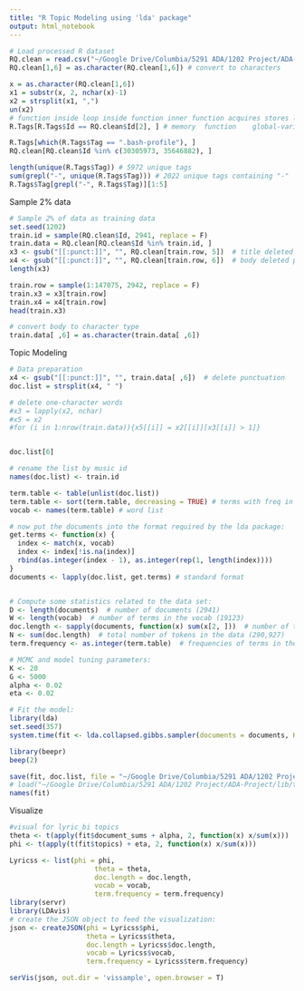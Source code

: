 ```yaml
---
title: "R Topic Modeling using 'lda' package"
output: html_notebook
---
```


```r
# Load processed R dataset
RQ.clean = read.csv("~/Google Drive/Columbia/5291 ADA/1202 Project/ADA-Project/data/r_questions_clean3.csv")
RQ.clean[1,6] = as.character(RQ.clean[1,6]) # convert to characters

x = as.character(RQ.clean[1,6])
x1 = substr(x, 2, nchar(x)-1)
x2 = strsplit(x1, ",")
un(x2)
# function inside loop inside function inner function acquires stores large vector data memory global variable using r like plus loop loops long list data acquired outer function starts process passes list datasets acquired programmed inner function store dataset moving next work outer function occurs side effects global variables big better worse collecting returning giant memory hogging vector vectors superior third approach would answer change storing data vectors database rather memory ideally like able terminate function fail due network timeouts without losing information processed prior termination
R.Tags[R.Tags$Id == RQ.clean$Id[2], ] # memory	function	global-variables	side-effects

R.Tags[which(R.Tags$Tag == ".bash-profile"), ]
RQ.clean[RQ.clean$Id %in% c(30305973, 35646882), ]

length(unique(R.Tags$Tag)) # 5972 unique tags
sum(grepl("-", unique(R.Tags$Tag))) # 2022 unique tags containing "-"
R.Tags$Tag[grepl("-", R.Tags$Tag)][1:5]
```


Sample 2% data
```r
# Sample 2% of data as training data
set.seed(1202)
train.id = sample(RQ.clean$Id, 2941, replace = F)
train.data = RQ.clean[RQ.clean$Id %in% train.id, ]
x3 <- gsub("[[:punct:]]", "", RQ.clean[train.row, 5])  # title deleted punctuation 
x4 <- gsub("[[:punct:]]", "", RQ.clean[train.row, 6])  # body deleted punctuation 
length(x3)

train.row = sample(1:147075, 2942, replace = F)
train.x3 = x3[train.row]
train.x4 = x4[train.row]
head(train.x3)

# convert body to character type
train.data[ ,6] = as.character(train.data[ ,6]) 
```

Topic Modeling 
```r
# Data preparation 
x4 <- gsub("[[:punct:]]", "", train.data[ ,6])  # delete punctuation 
doc.list = strsplit(x4, " ")

# delete one-character words
#x3 = lapply(x2, nchar) 
#x5 = x2
#for (i in 1:nrow(train.data)){x5[[i]] = x2[[i]][x3[[i]] > 1]}


doc.list[6]

# rename the list by music id
names(doc.list) <- train.id 

term.table <- table(unlist(doc.list))
term.table <- sort(term.table, decreasing = TRUE) # terms with freq in decreasing order
vocab <- names(term.table) # word list

# now put the documents into the format required by the lda package:
get.terms <- function(x) {
  index <- match(x, vocab)
  index <- index[!is.na(index)]
  rbind(as.integer(index - 1), as.integer(rep(1, length(index))))
}
documents <- lapply(doc.list, get.terms) # standard format 


# Compute some statistics related to the data set:
D <- length(documents)  # number of documents (2941)
W <- length(vocab)  # number of terms in the vocab (19123)
doc.length <- sapply(documents, function(x) sum(x[2, ]))  # number of tokens per document
N <- sum(doc.length)  # total number of tokens in the data (290,927)
term.frequency <- as.integer(term.table)  # frequencies of terms in the corpus 

# MCMC and model tuning parameters:
K <- 20
G <- 5000
alpha <- 0.02
eta <- 0.02

# Fit the model:
library(lda)
set.seed(357)
system.time(fit <- lda.collapsed.gibbs.sampler(documents = documents, K = K, vocab = vocab, num.iterations = G, alpha = alpha, eta = eta, initial = NULL, burnin = 0, compute.log.likelihood = TRUE)) # 777 s

library(beepr)
beep(2)

save(fit, doc.list, file = "~/Google Drive/Columbia/5291 ADA/1202 Project/ADA-Project/lib/topic_modeling_fit.RData")
# load("~/Google Drive/Columbia/5291 ADA/1202 Project/ADA-Project/lib/topic_modeling_fit.RData")
names(fit)
```

Visualize
```r
#visual for lyric_bi topics
theta <- t(apply(fit$document_sums + alpha, 2, function(x) x/sum(x)))
phi <- t(apply(t(fit$topics) + eta, 2, function(x) x/sum(x)))

Lyricss <- list(phi = phi,
                     theta = theta,
                     doc.length = doc.length,
                     vocab = vocab,
                     term.frequency = term.frequency)
library(servr)
library(LDAvis)
# create the JSON object to feed the visualization:
json <- createJSON(phi = Lyricss$phi, 
                   theta = Lyricss$theta, 
                   doc.length = Lyricss$doc.length, 
                   vocab = Lyricss$vocab, 
                   term.frequency = Lyricss$term.frequency)

serVis(json, out.dir = 'vissample', open.browser = T)
```
